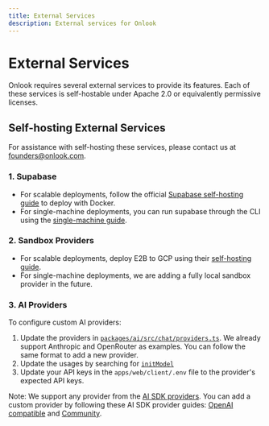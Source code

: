 ```yaml
---
title: External Services
description: External services for Onlook
---
```


# External Services

Onlook requires several external services to provide its features. Each of these services is self-hostable under Apache 2.0 or equivalently permissive licenses.

## Self-hosting External Services

For assistance with self-hosting these services, please contact us at [founders@onlook.com](mailto:founders@onlook.com).

### 1. Supabase
- For scalable deployments, follow the official [Supabase self-hosting guide](https://supabase.com/docs/guides/self-hosting/docker) to deploy with Docker. 
- For single-machine deployments, you can run supabase through the CLI using the [single-machine guide](/self-hosting/single-machine#3-start-backend-services).

### 2. Sandbox Providers
- For scalable deployments, deploy E2B to GCP using their [self-hosting guide](https://github.com/e2b-dev/infra/blob/main/self-host.md).
- For single-machine deployments, we are adding a fully local sandbox provider in the future.

### 3. AI Providers
To configure custom AI providers:
1. Update the providers in [`packages/ai/src/chat/providers.ts`](https://github.com/onlook-dev/onlook/blob/main/packages/ai/src/chat/providers.ts). We already support Anthropic and OpenRouter as examples. You can follow the same format to add a new provider.
2. Update the usages by searching for [`initModel`](https://github.com/search?q=repo%3Aonlook-dev%2Fonlook+%22await+initModel%22&type=code)
3. Update your API keys in the `apps/web/client/.env` file to the provider's expected API keys.

Note: We support any provider from the [AI SDK providers](https://ai-sdk.dev/providers/ai-sdk-providers). You can add a custom provider by following these AI SDK provider guides: [OpenAI compatible](https://ai-sdk.dev/providers/openai-compatible-providers/custom-providers) and [Community](https://ai-sdk.dev/providers/community-providers/custom-providers).
